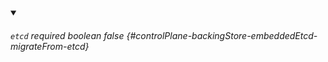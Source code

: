 
<details className="config-field" data-expandable="false" open>
<summary>

###### `etcd` <span className="config-field-required" data-required="false">required</span> <span className="config-field-type">boolean</span> <span className="config-field-default">false</span> <span className="config-field-enum"></span> {#controlPlane-backingStore-embeddedEtcd-migrateFrom-etcd}



</summary>



</details>
